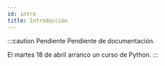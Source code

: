 ```yaml
---
id: intro
title: Introducción
---
```


:::caution Pendiente
Pendiente de documentación.

El martes 18 de abril arranco un curso de Python.
:::